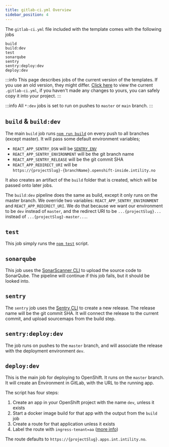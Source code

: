 ```yaml
---
title: gitlab-ci.yml Overview
sidebar_position: 4
---
```


The `gitlab-ci.yml` file included with the template comes with the following jobs

```
build
build:dev
test
sonarqube
sentry
sentry:deploy:dev
deploy:dev
```

:::info
This page describes jobs of the current version of the templates.
If you use an old version, they might differ.
[Click here](https://gitlab.intility.com/DeveloperServices/cra-templates/-/blob/master/common/template/.gitlab-ci.yml) to view the current `.gitlab-ci.yml`,
if you haven't made any changes to yours, you can safely copy it into your project.
:::

:::info
All `*:dev` jobs is set to run on pushes to `master` or `main` branch.
:::

## `build` & `build:dev`

The main `build` job runs [`npm run build`](https://create-react-app.dev/docs/available-scripts/#npm-run-build) on every push to all branches (except master).
It will pass some default environment variables;

- `REACT_APP_SENTRY_DSN` will be [`SENTRY_ENV`](/cra/configuration/sentry#acquire-token)
- `REACT_APP_SENTRY_ENVIRONMENT` will be the git branch name
- `REACT_APP_SENTRY_RELEASE` will be the git commit SHA
- `REACT_APP_REDIRECT_URI` will be  
`https://{projectSlug}-{branchName}.openshift-inside.intility.no`

It also creates an artifact of the `build` folder that is created,
which will be passed onto later jobs.

The `build:dev` pipeline does the same as build,
except it only runs on the master branch.
We override two variables: `REACT_APP_SENTRY_ENVIRONMENT` and `REACT_APP_REDIRECT_URI`.
We do that because we want our environment to be `dev` instead of `master`,
and the redirect URI to be `...{projectSlug}...` instead of `...{projectSlug}-master...`.

## `test`
This job simply runs the [`npm test`](https://create-react-app.dev/docs/available-scripts/#npm-test) script.

## `sonarqube`
This job uses the [SonarScanner CLI](https://docs.sonarqube.org/latest/analysis/scan/sonarscanner/) to upload the source code to SonarQube.
The pipeline will continue if this job fails, but it should be looked into.

## `sentry`
The `sentry` job uses the [Sentry CLI](https://docs.sentry.io/product/cli/) to create a new release.
The release name will be the git commit SHA.
It will connect the release to the current commit, and upload sourcemaps from the build step.

## `sentry:deploy:dev`
The job runs on pushes to the `master` branch,
and will associate the release with the deployment environment `dev`.

## `deploy:dev`
This is the main job for deploying to OpenShift. It runs on the `master` branch.  
It will create an Environment in GitLab, with the URL to the running app.

The script has four steps:

1. Create an app in your OpenShift project with the name `dev`, unless it exists
2. Start a docker image build for that app with the output from the `build` job
3. Create a route for that application unless it exists
4. Label the route with `ingress-tenant=aa` ([more info](https://rot.intility.com/IQ/Article/Details/92cd4165-a53a-4fab-902a-d6ce51e94da5))

The route defaults to `https://{projectSlug}.apps.int.intility.no`.